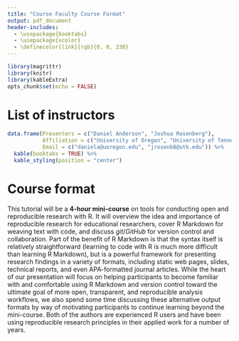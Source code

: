 ```yaml
---
title: "Course Faculty Course Format"
output: pdf_document
header-includes:
  - \usepackage{booktabs}
  - \usepackage{xcolor}
  - \definecolor{link}{rgb}{0, 0, 238}
---
```


```r
library(magrittr)
library(knitr)
library(kableExtra)
opts_chunk$set(echo = FALSE)
```

<!-- ## List of instructor(s), with institutional affiliation(s) and e-mail address(es) -->

<!-- * Extended or mini-course format – Extended courses are 1–2 days in length and typically precede the Annual Meeting. Mini-courses are short courses, 4 hours in length, and are scheduled to take place during the Annual Meeting. -->

<!--   * AERA- VRLC (optional) Proposals are welcome for courses that will be streamed live online and recorded during the Annual Meeting for both in-person and virtual participants. These courses may be of varying length and format, contain modules that facilitate online viewing. Please indicate if the proposed course should be considered for the AERA-VRLC. Hyperlinks with course descriptions to previously recorded courses are permitted for VRLC course proposals. -->

# List of instructors

```r
data.frame(Presenters = c("Daniel Anderson", "Joshua Rosenberg"),
           Affiliation = c("University of Oregon", "University of Tennessee, Knoxville"),
           Email = c("daniela@uoregon.edu", "jrosenb8@utk.edu")) %>% 
  kable(booktabs = TRUE) %>% 
  kable_styling(position = "center")
```

# Course format

This tutorial will be a **4-hour mini-course** on tools for conducting open
and reproducible research with R. It will overview the idea and importance
of reproducible research for educational researchers, cover R Markdown for
weaving text with code, and discuss *git*/*GitHub* for version control and
collaboration. Part of the benefit of R Markdown is that the syntax itself
is relatively straightforward (learning to code with R is much more difficult
than learning R Markdown), but is a powerful framework for presenting research
findings in a variety of formats, including static web pages, slides, technical
reports, and even APA-formatted journal articles. While the heart of our
presentation will focus on helping participants to become familiar with and
comfortable using R Markdown and version control toward the ultimate goal of
more open, transparent, and reproducible analysis workflows, we also spend
some time discussing these alternative output formats by way of motivating
participants to continue learning beyond the mini-course. Both of the authors
are experienced R users and have been using reproducible research principles in
their applied work for a number of years.